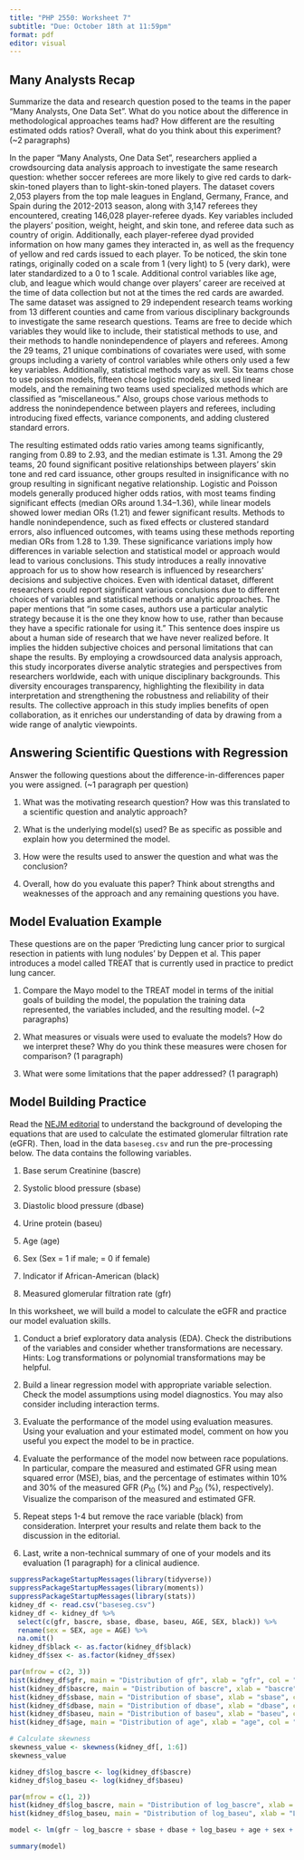 ```yaml
---
title: "PHP 2550: Worksheet 7"
subtitle: "Due: October 18th at 11:59pm"
format: pdf
editor: visual
---
```


## Many Analysts Recap

Summarize the data and research question posed to the teams in the paper "Many Analysts, One Data Set". What do you notice about the difference in methodological approaches teams had? How different are the resulting estimated odds ratios? Overall, what do you think about this experiment? (\~2 paragraphs)

In the paper "Many Analysts, One Data Set", researchers applied a crowdsourcing data analysis approach to investigate the same research question: whether soccer referees are more likely to give red cards to dark-skin-toned players than to light-skin-toned players. The dataset covers 2,053 players from the top male leagues in England, Germany, France, and Spain during the 2012-2013 season, along with 3,147 referees they encountered, creating 146,028 player-referee dyads. Key variables included the players’ position, weight, height, and skin tone, and referee data such as country of origin. Additionally, each player-referee dyad provided information on how many games they interacted in, as well as the frequency of yellow and red cards issued to each player. To be noticed, the skin tone ratings, originally coded on a scale from 1 (very light) to 5 (very dark), were later standardized to a 0 to 1 scale. Additional control variables like age, club, and league which would change over players’ career are received at the time of data collection but not at the times the red cards are awarded. The same dataset was assigned to 29 independent research teams working from 13 different counties and came from various disciplinary backgrounds to investigate the same research questions. Teams are free to decide which variables they would like to include, their statistical methods to use, and their methods to handle nonindependence of players and referees. Among the 29 teams, 21 unique combinations of covariates were used, with some groups including a variety of control variables while others only used a few key variables. Additionally, statistical methods vary as well. Six teams chose to use poisson models, fifteen chose logistic models, six used linear models, and the remaining two teams used specialized methods which are classified as “miscellaneous.” Also, groups chose various methods to address the nonindependence between players and referees, including introducing fixed effects, variance components, and adding clustered standard errors.

The resulting estimated odds ratio varies among teams  significantly, ranging from 0.89 to 2.93, and the median estimate is 1.31. Among the 29 teams, 20 found significant positive  relationships between players’ skin tone and red card issuance, other groups resulted in insignificance with no group resulting in significant negative relationship. Logistic and Poisson models generally produced higher odds ratios, with most teams finding significant effects (median ORs around 1.34–1.36), while linear models showed lower median ORs (1.21) and fewer significant results. Methods to handle nonindependence, such as fixed effects or clustered standard errors, also influenced outcomes, with teams using these methods reporting median ORs from 1.28 to 1.39. These significance variations imply how differences in variable selection and statistical model or approach would lead to various conclusions. This study introduces a really innovative approach for us to show how research is influenced by researchers’ decisions and subjective choices. Even with identical dataset, different researchers could report significant various conclusions due to different choices of variables and statistical methods or analytic approaches. The paper mentions that “in some cases, authors use a particular analytic strategy because it is the one they know how to use, rather than because they have a specific rationale for using it.” This sentence does inspire us about a human side of research that we have never realized before. It implies the hidden subjective choices and personal limitations that can shape the results. By employing a crowdsourced data analysis approach, this study incorporates diverse analytic strategies and perspectives from researchers worldwide, each with unique disciplinary backgrounds. This diversity encourages transparency, highlighting the flexibility in data interpretation and strengthening the robustness and reliability of their results. The collective approach in this study implies benefits of open collaboration, as it enriches our understanding of data by drawing from a wide range of analytic viewpoints. 


## Answering Scientific Questions with Regression

Answer the following questions about the difference-in-differences paper you were assigned. (\~1 paragraph per question)

1.  What was the motivating research question? How was this translated to a scientific question and analytic approach?

2.  What is the underlying model(s) used? Be as specific as possible and explain how you determined the model.

3.  How were the results used to answer the question and what was the conclusion?

4.  Overall, how do you evaluate this paper? Think about strengths and weaknesses of the approach and any remaining questions you have.

## Model Evaluation Example

These questions are on the paper 'Predicting lung cancer prior to surgical resection in patients with lung nodules' by Deppen et al. This paper introduces a model called TREAT that is currently used in practice to predict lung cancer.

1.  Compare the Mayo model to the TREAT model in terms of the initial goals of building the model, the population the training data represented, the variables included, and the resulting model. (\~2 paragraphs)

2.  What measures or visuals were used to evaluate the models? How do we interpret these? Why do you think these measures were chosen for comparison? (1 paragraph)

3.  What were some limitations that the paper addressed? (1 paragraph)

## Model Building Practice

Read the [NEJM editorial](https://www.nejm.org/doi/full/10.1056/NEJMe2114918) to understand the background of developing the equations that are used to calculate the estimated glomerular filtration rate (eGFR). Then, load in the data `baseseg.csv` and run the pre-processing below. The data contains the following variables.

1.  Base serum Creatinine (bascre)

2.  Systolic blood pressure (sbase)

3.  Diastolic blood pressure (dbase)

4.  Urine protein (baseu)

5.  Age (age)

6.  Sex (Sex = 1 if male; = 0 if female)

7.  Indicator if African-American (black)

8.  Measured glomerular filtration rate (gfr)

In this worksheet, we will build a model to calculate the eGFR and practice our model evaluation skills.

1.  Conduct a brief exploratory data analysis (EDA). Check the distributions of the variables and consider whether transformations are necessary. Hints: Log transformations or polynomial transformations may be helpful.

2.  Build a linear regression model with appropriate variable selection. Check the model assumptions using model diagnostics. You may also consider including interaction terms.

3.  Evaluate the performance of the model using evaluation measures. Using your evaluation and your estimated model, comment on how you useful you expect the model to be in practice.

4.  Evaluate the performance of the model now between race populations. In particular, compare the measured and estimated GFR using mean squared error (MSE), bias, and the percentage of estimates within 10% and 30% of the measured GFR ($P_{10}$ (%) and $P_{30}$ (%), respectively). Visualize the comparison of the measured and estimated GFR.

5.  Repeat steps 1-4 but remove the race variable (black) from consideration. Interpret your results and relate them back to the discussion in the editorial.

6.  Last, write a non-technical summary of one of your models and its evaluation (1 paragraph) for a clinical audience.

```r
suppressPackageStartupMessages(library(tidyverse))
suppressPackageStartupMessages(library(moments))
suppressPackageStartupMessages(library(stats))
kidney_df <- read.csv("baseseg.csv")
kidney_df <- kidney_df %>% 
  select(c(gfr, bascre, sbase, dbase, baseu, AGE, SEX, black)) %>%
  rename(sex = SEX, age = AGE) %>%
  na.omit()
kidney_df$black <- as.factor(kidney_df$black)
kidney_df$sex <- as.factor(kidney_df$sex)
```
 
```r
par(mfrow = c(2, 3))
hist(kidney_df$gfr, main = "Distribution of gfr", xlab = "gfr", col = "lightblue")
hist(kidney_df$bascre, main = "Distribution of bascre", xlab = "bascre", col = "lightblue")
hist(kidney_df$sbase, main = "Distribution of sbase", xlab = "sbase", col = "lightblue")
hist(kidney_df$dbase, main = "Distribution of dbase", xlab = "dbase", col = "lightblue")
hist(kidney_df$baseu, main = "Distribution of baseu", xlab = "baseu", col = "lightblue")
hist(kidney_df$age, main = "Distribution of age", xlab = "age", col = "lightblue")

# Calculate skewness
skewness_value <- skewness(kidney_df[, 1:6])
skewness_value

kidney_df$log_bascre <- log(kidney_df$bascre)
kidney_df$log_baseu <- log(kidney_df$baseu)

par(mfrow = c(1, 2))
hist(kidney_df$log_bascre, main = "Distribution of log_bascre", xlab = "Log Transformed gfr", col = "lightblue")
hist(kidney_df$log_baseu, main = "Distribution of log_baseu", xlab = "Log Transformed baseu", col = "lightblue")
```

```r
model <- lm(gfr ~ log_bascre + sbase + dbase + log_baseu + age + sex + black, data = kidney_df)

summary(model)
```

